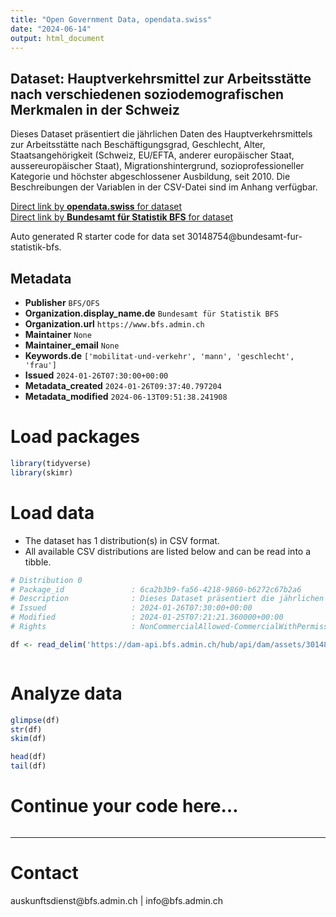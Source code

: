 ```yaml
---
title: "Open Government Data, opendata.swiss"
date: "2024-06-14"
output: html_document
---
```


## Dataset: Hauptverkehrsmittel zur Arbeitsstätte nach verschiedenen soziodemografischen Merkmalen in der Schweiz

Dieses Dataset präsentiert die jährlichen Daten des Hauptverkehrsmittels zur Arbeitsstätte nach Beschäftigungsgrad, Geschlecht, Alter, Staatsangehörigkeit (Schweiz, EU/EFTA, anderer europäischer Staat, aussereuropäischer Staat), Migrationshintergrund, sozioprofessioneller Kategorie und höchster abgeschlossener Ausbildung, seit 2010. Die Beschreibungen der Variablen in der CSV-Datei sind im Anhang verfügbar.

[Direct link by **opendata.swiss** for dataset](https://opendata.swiss/de/dataset/hauptverkehrsmittel-zur-arbeitsstatte-nach-verschiedenen-soziodemografischen-merkmalen-in-der-s)<br>
[Direct link by **Bundesamt für Statistik BFS** for dataset](https://www.bfs.admin.ch/asset/de/ts-x-40.02.11.04.02)

Auto generated R starter code for data set 30148754@bundesamt-fur-statistik-bfs.

## Metadata

- **Publisher** `BFS/OFS`
- **Organization.display_name.de** `Bundesamt für Statistik BFS`
- **Organization.url** `https://www.bfs.admin.ch`
- **Maintainer** `None`
- **Maintainer_email** `None`
- **Keywords.de** `['mobilitat-und-verkehr', 'mann', 'geschlecht', 'frau']`
- **Issued** `2024-01-26T07:30:00+00:00`
- **Metadata_created** `2024-01-26T09:37:40.797204`
- **Metadata_modified** `2024-06-13T09:51:38.241908`


# Load packages

```r

library(tidyverse)
library(skimr)

```

# Load data

-   The dataset has 1 distribution(s) in CSV format.
-   All available CSV distributions are listed below and can be read into a tibble.

```r

# Distribution 0
# Package_id               : 6ca2b3b9-fa56-4218-9860-b6272c67b2a6
# Description              : Dieses Dataset präsentiert die jährlichen Daten des Hauptverkehrsmittels zur Arbeitsstätte nach Beschäftigungsgrad, Geschlecht, Alter, Staatsangehörigkeit (Schweiz, EU/EFTA, anderer europäischer Staat, aussereuropäischer Staat), Migrationshintergrund, sozioprofessioneller Kategorie und höchster abgeschlossener Ausbildung, seit 2010. Die Beschreibungen der Variablen in der CSV-Datei sind im Anhang verfügbar.
# Issued                   : 2024-01-26T07:30:00+00:00
# Modified                 : 2024-01-25T07:21:21.360000+00:00
# Rights                   : NonCommercialAllowed-CommercialWithPermission-ReferenceRequired

df <- read_delim('https://dam-api.bfs.admin.ch/hub/api/dam/assets/30148756/master')



```

# Analyze data

```r

glimpse(df)
str(df)
skim(df)

head(df)
tail(df)

```

# Continue your code here...

```r

```

------------------------------------------------------------------------

# Contact

auskunftsdienst@bfs.admin.ch | info@bfs.admin.ch
